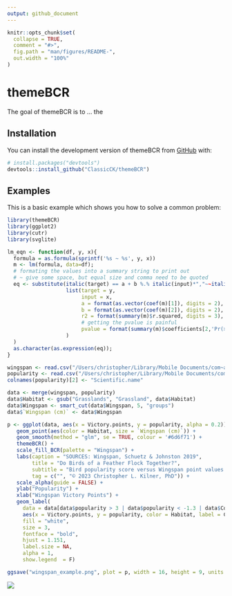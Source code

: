 ```yaml
---
output: github_document
---
```


<!-- README.md is generated from README.Rmd. Please edit that file -->

```r
knitr::opts_chunk$set(
  collapse = TRUE,
  comment = "#>",
  fig.path = "man/figures/README-",
  out.width = "100%"
)
```

# themeBCR

<!-- badges: start -->
<!-- badges: end -->

The goal of themeBCR is to ... the

## Installation

You can install the development version of themeBCR from [GitHub](https://github.com/) with:

``` r
# install.packages("devtools")
devtools::install_github("ClassicCK/themeBCR")
```

## Examples

This is a basic example which shows you how to solve a common problem:

```r
library(themeBCR)
library(ggplot2)
library(cutr)
library(svglite)

lm_eqn <- function(df, y, x){
  formula = as.formula(sprintf('%s ~ %s', y, x))
  m <- lm(formula, data=df);
  # formating the values into a summary string to print out
  # ~ give some space, but equal size and comma need to be quoted
  eq <- substitute(italic(target) == a + b %.% italic(input)*","~~italic(r)^2~"="~r2*","~~p~"="~italic(pvalue), 
                   list(target = y,
                        input = x,
                        a = format(as.vector(coef(m)[1]), digits = 2), 
                        b = format(as.vector(coef(m)[2]), digits = 2), 
                        r2 = format(summary(m)$r.squared, digits = 3),
                        # getting the pvalue is painful
                        pvalue = format(summary(m)$coefficients[2,'Pr(>|t|)'], digits=1)
                   )
  )
  as.character(as.expression(eq));                 
}

wingspan <- read.csv("/Users/christopher/Library/Mobile Documents/com~apple~CloudDocs/wingspan/Birds-Table 1.csv")
popularity <- read.csv("/Users/christopher/Library/Mobile Documents/com~apple~CloudDocs/popularity/covariates and results-Table 1.csv")
colnames(popularity)[2] <- "Scientific.name"

data <- merge(wingspan, popularity)
data$Habitat <- gsub("Grasslands", "Grassland", data$Habitat)
data$Wingspan <- smart_cut(data$Wingspan, 5, "groups")
data$`Wingspan (cm)` <- data$Wingspan
```

```r
p <- ggplot(data, aes(x = Victory.points, y = popularity, alpha = 0.2)) +
   geom_point(aes(color = Habitat, size = `Wingspan (cm)`)) +
   geom_smooth(method = "glm", se = TRUE, colour = '#6d6f71') +
   themeBCR() +
   scale_fill_BCR(palette = "Wingspan") +
   labs(caption = "SOURCES: Wingspan, Schuetz & Johnston 2019",
        title = "Do Birds of a Feather Flock Together?",
        subtitle = "Bird popularity score versus Wingspan point values by species", 
        tag = c("", "© 2023 Christopher L. Kilner, PhD")) +
   scale_alpha(guide = FALSE) +
   ylab("Popularity") +
   xlab("Wingspan Victory Points") +
   geom_label(
     data = data[data$popularity > 3 | data$popularity < -1.3 | data$Common.name == "Baltimore Oriole",],
     aes(x = Victory.points, y = popularity, color = Habitat, label = Common.name),
     fill = "white",
     size = 3,
     fontface = "bold",
     hjust = 1.151,
     label.size = NA, 
     alpha = 1,
     show.legend  = F)

ggsave("wingspan_example.png", plot = p, width = 16, height = 9, units = c("in"), dpi = 300, device = "png")
```

![](wingspan_example.png)
